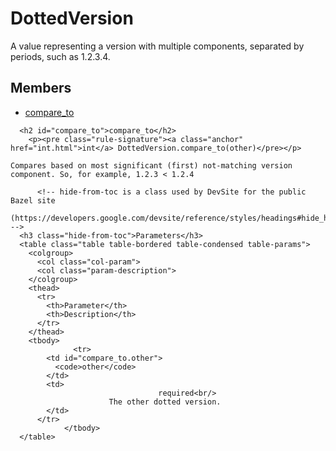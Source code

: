 <html devsite>
<head>
  <meta name="project_path" value="/_project.yaml">
  <meta name="book_path" value="/versions/6.0.0/_book.yaml">
</head>
<body>

<h1 class="page-title" id="modules.DottedVersion">DottedVersion</h1>

<!-- {% raw %} -->

A value representing a version with multiple components, separated by periods, such as 1.2.3.4.

<h2>Members</h2>
<ul>
    <li>
    <a href="#compare_to">compare_to</a>
  </li>
  </ul>

      <h2 id="compare_to">compare_to</h2>
        <p><pre class="rule-signature"><a class="anchor" href="int.html">int</a> DottedVersion.compare_to(other)</pre></p>

    Compares based on most significant (first) not-matching version component. So, for example, 1.2.3 < 1.2.4

          <!-- hide-from-toc is a class used by DevSite for the public Bazel site
      (https://developers.google.com/devsite/reference/styles/headings#hide_headings_from_the_toc) -->
      <h3 class="hide-from-toc">Parameters</h3>
      <table class="table table-bordered table-condensed table-params">
        <colgroup>
          <col class="col-param">
          <col class="param-description">
        </colgroup>
        <thead>
          <tr>
            <th>Parameter</th>
            <th>Description</th>
          </tr>
        </thead>
        <tbody>
                  <tr>
            <td id="compare_to.other">
              <code>other</code>
            </td>
            <td>
                                     required<br/>
                          The other dotted version.
            </td>
          </tr>
                </tbody>
      </table>


</body>
</html>

<!-- {% endraw %} -->
